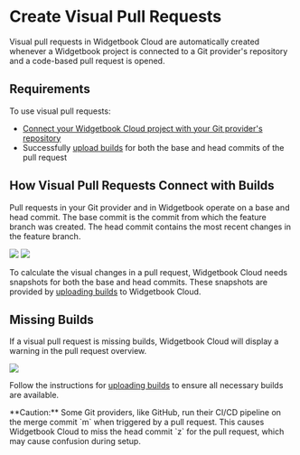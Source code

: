 # Create Visual Pull Requests

Visual pull requests in Widgetbook Cloud are automatically created whenever a Widgetbook project is connected to a Git provider's repository and a code-based pull request is opened.

## Requirements

To use visual pull requests:
- [Connect your Widgetbook Cloud project with your Git provider's repository](/cloud/projects/connect#connect-project)
- Successfully [upload builds](/cloud/builds/upload#upload-build-using-cicd) for both the base and head commits of the pull request

## How Visual Pull Requests Connect with Builds

Pull requests in your Git provider and in Widgetbook operate on a base and head commit. 
The base commit is the commit from which the feature branch was created. 
The head commit contains the most recent changes in the feature branch.

<Image src="/assets/cloud/visual-pull-request/pr-visualisation-light.png" theme="light" caption="PR #1 aims to merge head commit z into base commit a by creating merge commit m" />
<Image src="/assets/cloud/visual-pull-request/pr-visualisation-dark.png" theme="dark" caption="PR #1 aims to merge head commit z into base commit a by creating merge commit m" />

To calculate the visual changes in a pull request, Widgetbook Cloud needs snapshots for both the base and head commits. 
These snapshots are provided by [uploading builds](/cloud/builds/upload#upload-build-using-cicd) to Widgetbook Cloud.

## Missing Builds

If a visual pull request is missing builds, Widgetbook Cloud will display a warning in the pull request overview.

<Image src="/assets/cloud/visual-pull-request/missing-build.png" caption="The pull request is missing builds for both the base and head commits." />

Follow the instructions for [uploading builds](/cloud/builds/upload#upload-build-using-cicd) to ensure all necessary builds are available.

<Warning>
**Caution:**
Some Git providers, like GitHub, run their CI/CD pipeline on the merge commit `m` when triggered by a pull request.
This causes Widgetbook Cloud to miss the head commit `z` for the pull request, which may cause confusion during setup.
</Warning>